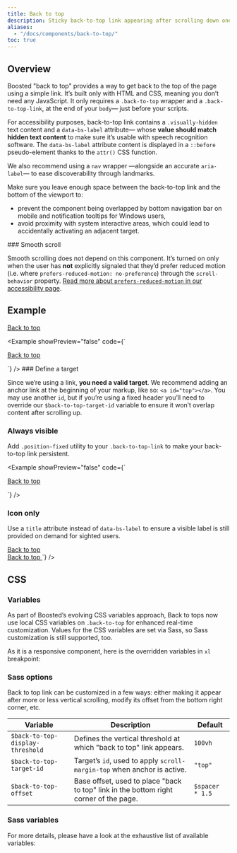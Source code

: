 ```yaml
---
title: Back to top
description: Sticky back-to-top link appearing after scrolling down one viewport height.
aliases:
  - "/docs/components/back-to-top/"
toc: true
---
```


## Overview

Boosted "back to top" provides a way to get back to the top of the page using a simple link. It’s built only with HTML and CSS, meaning you don’t need any JavaScript. It only requires a `.back-to-top` wrapper and a `.back-to-top-link`, at the end of your `body`— just before your scripts.

For accessibility purposes, back-to-top link contains a `.visually-hidden` text content and a `data-bs-label` attribute— whose **value should match hidden text content** to make sure it’s usable with speech recognition software. The `data-bs-label` attribute content is displayed in a `::before` pseudo-element thanks to the `attr()` CSS function.

We also recommend using a `nav` wrapper —alongside an accurate `aria-label`— to ease discoverability through landmarks.

Make sure you leave enough space between the back-to-top link and the bottom of the viewport to:
- prevent the component being overlapped by bottom navigation bar on mobile and notification tooltips for Windows users,
- avoid proximity with system interactive areas, which could lead to accidentally activating an adjacent target.


<Callout>
### Smooth scroll

Smooth scrolling does not depend on this component. It’s turned on only when the user has **not** explicitly signaled that they’d prefer reduced motion (i.e. where `prefers-reduced-motion: no-preference`) through the `scroll-behavior` property. [Read more about `prefers-reduced-motion` in our accessibility page]([[docsref:/getting-started/accessibility#reduced-motion]]).
</Callout>

## Example

<div class="bd-example d-flex">
  <nav aria-label="Standard back to top example" class="back-to-top position-static ps-5 ms-5">
    <a href="#top" class="back-to-top-link btn btn-icon btn-outline-secondary position-relative top-0" data-bs-label="Back to top">
      <span class="visually-hidden">Back to top</span>
    </a>
  </nav>
</div>

<Example  showPreview="false" code={`<nav aria-label="Back to top" class="back-to-top">
    <a href="#top" class="back-to-top-link btn btn-icon btn-outline-secondary" data-bs-label="Back to top">
      <span class="visually-hidden">Back to top</span>
    </a>
  </nav>`} />

<Callout type="warning">
### Define a target

Since we’re using a link, **you need a valid target**. We recommend adding an anchor link at the beginning of your markup, like so: `<a id="top"></a>`.
You may use another `id`, but if you’re using a fixed header you’ll need to override our `$back-to-top-target-id` variable to ensure it won’t overlap content after scrolling up.
</Callout>

### Always visible

Add `.position-fixed` utility to your `.back-to-top-link` to make your back-to-top link persistent.

<Example  showPreview="false" code={`<nav aria-label="Fixed back to top example" class="back-to-top">
    <a href="#top" class="back-to-top-link position-fixed btn btn-icon btn-outline-secondary" data-bs-label="Back to top">
      <span class="visually-hidden">Back to top</span>
    </a>
  </nav>`} />

### Icon only

Use a `title` attribute instead of `data-bs-label` to ensure a visible label is still provided on demand for sighted users.

<div class="bd-example">
  <nav aria-label="Icon only back to top example" class="back-to-top position-static">
    <a href="#top" class="back-to-top-link position-static btn btn-icon btn-outline-secondary" title="Back to top">
      <span class="visually-hidden">Back to top</span>
    </a>
  </nav>
</div>
<Example  showPreview="false" code={`<nav aria-label="Back to top" class="back-to-top">
    <a href="#top" class="back-to-top-link btn btn-icon btn-outline-secondary" title="Back to top">
      <span class="visually-hidden">Back to top</span>
    </a>
  </nav>`} />

## CSS

### Variables

<AddedIn version="5.2.0" />

As part of Boosted’s evolving CSS variables approach, Back to tops now use local CSS variables on `.back-to-top` for enhanced real-time customization. Values for the CSS variables are set via Sass, so Sass customization is still supported, too.

<ScssDocs name="back-to-top-css-vars" file="scss/_back-to-top.scss"  />

As it is a responsive component, here is the overridden variables in `xl` breakpoint:

<ScssDocs name="back-to-top-xl-css-vars" file="scss/_back-to-top.scss"  />


### Sass options

Back to top link can be customized in a few ways: either making it appear after more or less vertical scrolling, modify its offset from the bottom right corner, etc.

<table class="table">
  <thead>
    <tr>
      <th>Variable</th>
      <th>Description</th>
      <th>Default</th>
    </tr>
  </thead>
  <tbody>
    <tr>
      <td><code>$back-to-top-display-threshold</code></td>
      <td>
        Defines the vertical threshold at which "back to top" link appears.
      </td>
      <td><code>100vh</code></td>
    </tr>
    <tr>
      <td><code>$back-to-top-target-id</code></td>
      <td>
        Target’s <code>id</code>, used to apply <code>scroll-margin-top</code> when anchor is active.
      </td>
      <td><code>"top"</code></td>
    </tr>
    <tr>
      <td><code>$back-to-top-offset</code></td>
      <td>
        Base offset, used to place "back to top" link in the bottom right corner of the page.
      </td>
      <td><code>$spacer * 1.5</code></td>
    </tr>
  </tbody>
</table>

### Sass variables

For more details, please have a look at the exhaustive list of available variables:

<ScssDocs name="back-to-top" file="scss/_variables.scss" />
